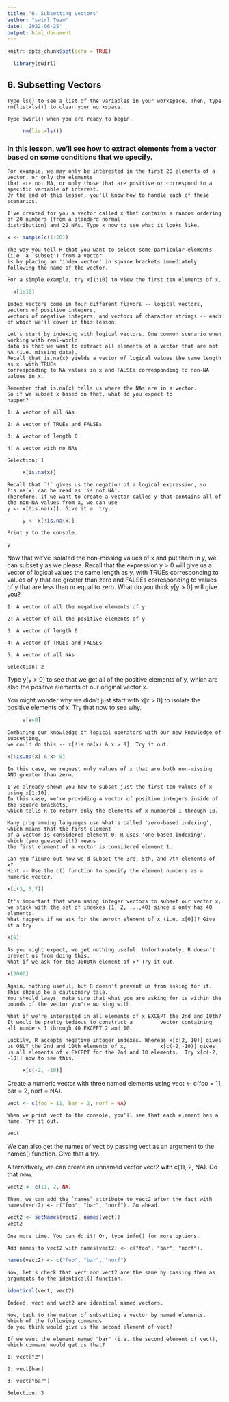 ```yaml
---
title: "6. Subsetting Vectors"
author: "swirl Team"
date: '2022-06-25'
output: html_document
---
```


```r
knitr::opts_chunk$set(echo = TRUE)
```
```r
  library(swirl)
```
   
## 6. Subsetting Vectors
    
    Type ls() to see a list of the variables in your workspace. Then, type rm(list=ls()) to clear your workspace.

    Type swirl() when you are ready to begin.
    
```r
     rm(list=ls())
```
### In this lesson, we'll see how to extract elements from a vector based on some conditions that we specify.
                                                                                                                   
    For example, we may only be interested in the first 20 elements of a vector, or only the elements 
    that are not NA, or only those that are positive or correspond to a specific variable of interest. 
    By the end of this lesson, you'll know how to handle each of these scenarios.
                                                                                                                
    I've created for you a vector called x that contains a random ordering of 20 numbers (from a standard normal
    distribution) and 20 NAs. Type x now to see what it looks like.
```r
x <- sample(c(1:20))
```                                                                                                          
    The way you tell R that you want to select some particular elements (i.e. a 'subset') from a vector
    is by placing an 'index vector' in square brackets immediately following the name of the vector.
                                                                                                          
    For a simple example, try x[1:10] to view the first ten elements of x.
```r
  x[1:10]
```                                                                                                     
    Index vectors come in four different flavors -- logical vectors, vectors of positive integers, 
    vectors of negative integers, and vectors of character strings -- each of which we'll cover in this lesson.
                                                                                                    
    Let's start by indexing with logical vectors. One common scenario when working with real-world
    data is that we want to extract all elements of a vector that are not NA (i.e. missing data). 
    Recall that is.na(x) yields a vector of logical values the same length as x, with TRUEs
    corresponding to NA values in x and FALSEs corresponding to non-NA values in x.
                                                               
    Remember that is.na(x) tells us where the NAs are in a vector.
    So if we subset x based on that, what do you expect to
    happen?

    1: A vector of all NAs

    2: A vector of TRUEs and FALSEs

    3: A vector of length 0

    4: A vector with no NAs

    Selection: 1

```r
     x[is.na(x)]
```                                                                                             
    Recall that `!` gives us the negation of a logical expression, so !is.na(x) can be read as 'is not NA'. 
    Therefore, if we want to create a vector called y that contains all of the non-NA values from x, we can use 
    y <- x[!is.na(x)]. Give it a  try.
    
```r
     y <- x[!is.na(x)]
```
                                                                                            
    Print y to the console.
```r
y
```
  Now that we've isolated the non-missing values of x and put them in y, we can subset y as we please.
  Recall that the expression y > 0 will give us a vector of logical values the same length as y, with TRUEs                corresponding to values of y that are greater than zero and FALSEs corresponding to values of y that 
  are less than or equal to zero.  What do you think y[y > 0] will give you?

    1: A vector of all the negative elements of y
    
    2: A vector of all the positive elements of y
    
    3: A vector of length 0
    
    4: A vector of TRUEs and FALSEs
    
    5: A vector of all NAs

    Selection: 2

   Type y[y > 0] to see that we get all of the positive elements of y, which are also the positive elements of our          original vector x.

   You might wonder why we didn't just start with x[x > 0] to isolate the positive elements of x.
   Try that now to see why.
    
```r
     x[x>0]
```                                                                              
    Combining our knowledge of logical operators with our new knowledge of subsetting, 
    we could do this -- x[!is.na(x) & x > 0]. Try it out.
    
```r
x[!is.na(x) & x> 0]
```
    In this case, we request only values of x that are both non-missing AND greater than zero.

    I've already shown you how to subset just the first ten values of x using x[1:10]. 
    In this case, we're providing a vector of positive integers inside of the square brackets, 
    which tells R to return only the elements of x numbered 1 through 10.

    Many programming languages use what's called 'zero-based indexing', which means that the first element
    of a vector is considered element 0. R uses 'one-based indexing', which (you guessed it!) means
    the first element of a vector is considered element 1.

    Can you figure out how we'd subset the 3rd, 5th, and 7th elements of x?
    Hint -- Use the c() function to specify the element numbers as a numeric vector.
    
```r
x[c(3, 5,7)]
```
    It's important that when using integer vectors to subset our vector x, 
    we stick with the set of indexes {1, 2, ...,40} since x only has 40 elements.
    What happens if we ask for the zeroth element of x (i.e. x[0])? Give it a try.
    
```r
x[0]
```
    As you might expect, we get nothing useful. Unfortunately, R doesn't prevent us from doing this. 
    What if we ask for the 3000th element of x? Try it out.
    
```r
x[3000]
```
    Again, nothing useful, but R doesn't prevent us from asking for it. This should be a cautionary tale. 
    You should lways  make sure that what you are asking for is within the bounds of the vector you're working with.

    What if we're interested in all elements of x EXCEPT the 2nd and 10th? It would be pretty tedious to construct a         vector containing all numbers 1 through 40 EXCEPT 2 and 10.

    Luckily, R accepts negative integer indexes. Whereas x[c(2, 10)] gives us ONLY the 2nd and 10th elements of x,           x[c(-2,-10)] gives us all elements of x EXCEPT for the 2nd and 10 elements.  Try x[c(-2, -10)] now to see this.
    
```r
     x[c(-2, -10)]
```
 Create a numeric vector with three named elements using vect <- c(foo = 11, bar = 2, norf = NA).
```r
vect <- c(foo = 11, bar = 2, norf = NA)
```
    When we print vect to the console, you'll see that each element has a name. Try it out.
```r
vect
```
  We can also get the names of vect by passing vect as an argument to the names() function. Give that a try.

  Alternatively, we can create an unnamed vector vect2 with c(11, 2, NA). Do that now.
```r
vect2 <- c(11, 2, NA)
```
    Then, we can add the `names` attribute to vect2 after the fact with 
    names(vect2) <- c("foo", "bar", "norf"). Go ahead.
```r
vect2 <- setNames(vect2, names(vect))
vect2
``` 
    One more time. You can do it! Or, type info() for more options.

    Add names to vect2 with names(vect2) <- c("foo", "bar", "norf").
```r
names(vect2) <- c("foo", "bar", "norf")
```
    Now, let's check that vect and vect2 are the same by passing them as arguments to the identical() function.
```r
identical(vect, vect2)
```
    Indeed, vect and vect2 are identical named vectors.

    Now, back to the matter of subsetting a vector by named elements. Which of the following commands 
    do you think would give us the second element of vect?

    If we want the element named "bar" (i.e. the second element of vect), which command would get us that?

    1: vect["2"]

    2: vect[bar]

    3: vect["bar"]

    Selection: 3
